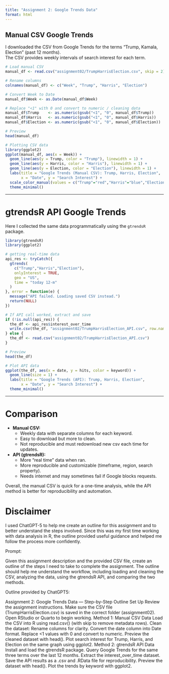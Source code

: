 ```yaml
---
title: "Assignment 2: Google Trends Data"
format: html
---
```


## Manual CSV Google Trends

I downloaded the CSV from Google Trends for the terms "Trump, Kamala, Election" (past 12 months).  
The CSV provides weekly intervals of search interest for each term.

```r
# Load manual CSV
manual_df <- read.csv("assignment02/TrumpHarrisElection.csv", skip = 2)

# Rename columns
colnames(manual_df) <- c("Week", "Trump", "Harris", "Election")

# Convert Week to Date
manual_df$Week <- as.Date(manual_df$Week)

# Replace "<1" with 0 and convert to numeric / cleaning data
manual_df$Trump    <- as.numeric(gsub("<1", "0", manual_df$Trump))
manual_df$Harris   <- as.numeric(gsub("<1", "0", manual_df$Harris))
manual_df$Election <- as.numeric(gsub("<1", "0", manual_df$Election))

# Preview
head(manual_df)

# Plotting CSV data
library(ggplot2)
ggplot(manual_df, aes(x = Week)) +
  geom_line(aes(y = Trump, color = "Trump"), linewidth = 1) +
  geom_line(aes(y = Harris, color = "Harris"), linewidth = 1) +
  geom_line(aes(y = Election, color = "Election"), linewidth = 1) +
  labs(title = "Google Trends (Manual CSV): Trump, Harris, Election",
       x = "Date", y = "Search Interest") +
  scale_color_manual(values = c("Trump"="red","Harris"="blue","Election"="orange")) +
  theme_minimal()
```

---

# gtrendsR API Google Trends

Here I collected the same data programmatically using the `gtrendsR` package.

```r
library(gtrendsR)
library(ggplot2)

# getting real-time data
api_res <- tryCatch({
  gtrends(
    c("Trump","Harris","Election"),
    onlyInterest = TRUE,
    geo = "US",
    time = "today 12-m"
  )
}, error = function(e) {
  message("API failed. Loading saved CSV instead.")
  return(NULL)
})

# If API call worked, extract and save
if (!is.null(api_res)) {
  the_df <- api_res$interest_over_time
  write.csv(the_df, "assignment02/TrumpHarrisElection_API.csv", row.names = FALSE)
} else {
  the_df <- read.csv("assignment02/TrumpHarrisElection_API.csv")
}

# Preview
head(the_df)

# Plot API data
ggplot(the_df, aes(x = date, y = hits, color = keyword)) +
  geom_line(size = 1) +
  labs(title = "Google Trends (API): Trump, Harris, Election",
       x = "Date", y = "Search Interest") +
  theme_minimal()
```

---

# Comparison

- **Manual CSV:**  
  - Weekly data with separate columns for each keyword.  
  - Easy to download but more to clean.
  - Not reproducible and must redownload new csv each time for updates.

- **API (gtrendsR):**  
  - More "real time" data when ran. 
  - More reproducible and customizable (timeframe, region, search property).  
  - Needs internet and may sometimes fail if Google blocks requests.  

Overall, the manual CSV is quick for a one-time analysis, while the API method is better for reproducibility and automation.

# Disclaimer
I used ChatGPT-5 to help me create an outline for this assignment and to better understand the steps involved. Since this was my first time working with data analysis in R, the outline provided useful guidance and helped me follow the process more confidently.

Prompt:

Given this assignment description and the provided CSV file, create an outline of the steps I need to take to complete the assignment. The outline should help me understand the workflow, including loading and cleaning the CSV, analyzing the data, using the gtrendsR API, and comparing the two methods.

Outline provided by ChatGPT5:

Assignment 2: Google Trends Data — Step-by-Step Outline
Set Up
Review the assignment instructions.
Make sure the CSV file (TrumpHarrisElection.csv) is saved in the correct folder (assignment02).
Open RStudio or Quarto to begin working.
Method 1: Manual CSV Data
Load the CSV into R using read.csv() (with skip to remove metadata rows).
Clean the dataset:
Rename columns for clarity.
Convert the date column into Date format.
Replace <1 values with 0 and convert to numeric.
Preview the cleaned dataset with head().
Plot search interest for Trump, Harris, and Election on the same graph using ggplot2.
Method 2: gtrendsR API Data
Install and load the gtrendsR package.
Query Google Trends for the same three terms over the last 12 months.
Extract the interest_over_time dataset.
Save the API results as a .csv and .RData file for reproducibility.
Preview the dataset with head().
Plot the trends by keyword with ggplot2.